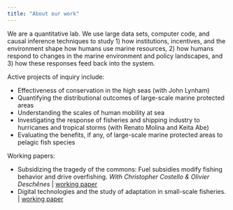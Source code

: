 ```yaml
---
title: "About our work"
---
```


We are a quantitative lab. We use large data sets, computer code, and causal
inference techniques to study 1) how institutions, incentives, and the environment
shape how humans use marine resources, 2) how humans respond to changes in the
marine environment and policy landscapes, and 3) how these responses feed back
into the system.

Active projects of inquiry include:

- Effectiveness of conservation in the high seas (with John Lynham)
- Quantifying the distributional outcomes of large-scale marine protected areas
- Understanding the scales of human mobility at sea
- Investigating the response of fisheries and shipping industry to hurricanes and tropical storms (with Renato Molina and Keita Abe)
- Evaluating the benefits, if any, of large-scale marine protected areas to pelagic fish species

Working papers:

- Subsidizing the tragedy of the commons: Fuel subsidies modify fishing behavior and drive overfishing. *With Christopher Costello & Olivier Deschênes* | [working paper](documents/working_papers/subsidies2_0.pdf)
- Digital technologies and the study of adaptation in small-scale fisheries. | [working paper](documents/working_papers/digital_experiments.pdf)

